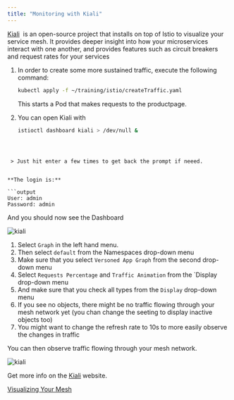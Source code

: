 ```yaml
---
title: "Monitoring with Kiali"
---
```




[Kiali](https://www.kiali.io/) 
is an open-source project that installs on top of Istio to visualize your service mesh. It provides deeper insight into how your microservices interact with one another, and provides features such as circuit breakers and request rates for your services

1.  In order to create some more sustained traffic, execute the following command:
    
    ```bash
    kubectl apply -f ~/training/istio/createTraffic.yaml
    ```

        
    
    This starts a Pod that makes requests to the productpage.
    
2.  You can open Kiali with
    
    ```bash
    istioctl dashboard kiali > /dev/null &
   ```
     	
        
    
    > Just hit enter a few times to get back the prompt if neeed.
    

**The login is:**

```output
User: admin
Password: admin
```


And you should now see the Dashboard

![kiali](./../images/kiali_3.png)

1.  Select `Graph` in the left hand menu.
2.  Then select `default` from the Namespaces drop-down menu
3.  Make sure that you select `Versoned App Graph` from the second drop-down menu
4.  Select `Requests Percentage` and `Traffic Animation` from the \`Display drop-down menu
5.  And make sure that you check all types from the `Display` drop-down menu
6.  If you see no objects, there might be no traffic flowing through your mesh network yet (you chan change the seeting to display inactive objects too)
7.  You might want to change the refresh rate to 10s to more easily observe the changes in traffic

You can then observe traffic flowing through your mesh network.

![kiali](./../images/kiali_0.png)

Get more info on the [Kiali](https://www.kiali.io/documentation/overview/) website.

[Visualizing Your Mesh](https://istio.io/docs/tasks/telemetry/kiali/)

